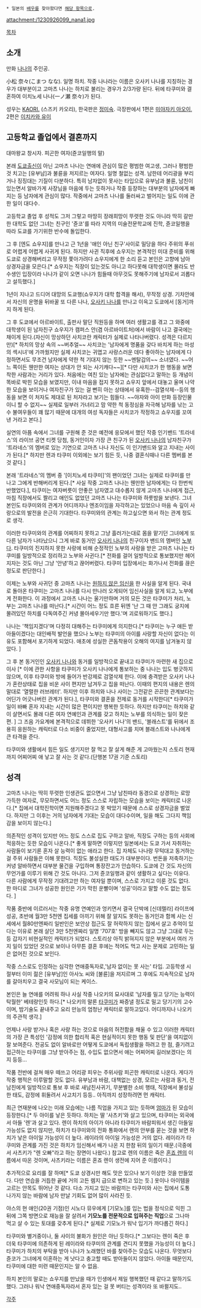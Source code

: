 * 일본의 [[배우]]를 찾아왔다면 [[코마츠 나나|해당 항목]]으로.

attachment:/1230926099_nana1.jpg

[[목차]]
== 소개 == 
만화 [[나나(만화)|나나]]의 주인공.

小松 奈々(こまつ なな). 일명 하치. 작중 나나라는 이름은 오사키 나나를 지칭하는 경우가 대부분이고 고마츠 나나는 하치로 불리는 경우가 2/3가량 된다. 뒤에 타쿠미와 결혼하여 이치노세 나나(一ノ瀬 奈々)가 된다.
 
성우는 [[KAORI.]] (스즈키 카오리), 한국판은 [[정미숙]]. 극장판에서 1편은 [[미야자키 아오이]], 2편은 [[이치카와 유이]]

== 고등학교 졸업에서 결혼까지 ==
대마왕교 창시자. 피곤한 여자(쥰코일행의 말)

본래 [[도쿄]]출신이 아닌 고마츠 나나는 연애에 관심이 많은 평범한 여고생, 그러나 평범한 것 치고는 [유부남]과 불륜을 저지르는 여자다. 일명 철없는 성격. 남한테 어리광을 부리거나 징징대는 기질이 다분하다. 특히 남자없이 못사는 타입으로 유부남과 불륜, 남친이 있는면서 알바가게 사장님을 마음에 두는 듯하거나 작중 등장하는 대부분의 남자에게 빠지는 등 남자에게 관심이 많다. 작중에서 고마츠 나나를 둘러싸고 벌어지는 일도 이에 관한 일이 대다수.

고등학교 졸업 후 성적도 그저 그렇고 마땅히 장래희망이 뚜렷한 것도 아니라 딱히 갈만한 대학도 없던 그녀는 친구인 '쥰코'를 따라 지역의 미술전문학교에 진학, 쥰코일행을 따라 도쿄를 가기위한 반수에 돌입한다. 

그 후 [엔도 쇼우지]를 만나고 근 1년을 '애인 아닌 친구'사이로 밀당을 하다 주위의 푸쉬로 어렵게 어렵게 사귀게 된다. 하지만 사귄 직후에 쇼우지는 본격적인 미대 준비를 위해 도쿄로 상경해버리고 무작정 쫓아가려다 쇼우지에게 한 소리 듣고 본인은 고향에 남아 상경자금을 모은다.[* 쇼우지는 직장이 있는것도 아니고 하다못해 대학생이면 몰라도 반수생인 입장이라 나나가 같이 오면 나나가 힘들때 아무것도 못해주기에 남자로서 괴롭다고 설득했다.]

1년이 지나고 드디어 대망의 도쿄행(쇼우지가 대학 합격을 해서), 무작정 상경. 기차안에서 자신의 운명을 뒤바꿀 또 다른 나나, [[오사키 나나]]를 만나고 이윽고 도쿄에서 [동거]까지 하게 된다. 

그 후  도쿄에서 아르바이트, 출판사 말단 직원등을 하며 여러 생활고를 겪고 그 와중에 대학생이 된 남자친구 쇼우지가 캠퍼스 안(겸 아르바이트처)에서 바람이 나고 결국에는 채이게 된다.(자신이 망상하던 사치코란 캐릭터가 실제로 나타나버렸다. 성격은 다르지만)[* 하치의 망상 속의 ~~버추얼~~ 사치코는 '남자에게 명품을 갖다 바치게 하는 마성의 섹시녀'에 가까웠지만 실제 사치코는 귀엽고 사랑스러운 데다 좋아하는 남자에게 다정하면서도 무조건 남자에게 약한 척 기대지 않는 듯한 ~~멘탈갑의~~ 소녀였다. ~~어느 쪽이든 웬만한 여자는 상대가 안 되는 사기캐다~~][* 다만 사치코가 한 행동을 보면 착한 사람과는 거리가 있다. 처음에는 여친 있는 남자에는 관심없다고 말하는 등 개념이 똑바로 박힌 모습을 보였지만, 이내 마음을 접지 못하고 쇼우지 앞에서 대놓고 울며 나약한 모습을 보이거나 여자친구가 있는 걸 뻔히 아는 상태에서 유혹한--검열삭제--등의 행동을 보면 이 처자도 제대로 된 처자라고 보기는 힘들다. ~~야자와 아이 만화 등장인물이니 할 수 없지~~ 실제로 일부러 가녀리고 맘 약한 척 동정심을 자극해 남자를 낚는 고수 불여우들이 꽤 많기 때문에 대개의 여성 독자들은 사치코가 작정하고 쇼우지를 꼬여낸 거라고 본다.]

실연의 아픔 속에서 그녀를 구원해 준 것은 예전에 응모에서 했던 작중 인기밴드 '트라네스'의 라이브 공연 티켓 당첨, 동거인이자 가장 큰 친구가 된 [[오사키 나나]]의 남자친구가 '트라네스'의 멤버로 있는 기연으로 고마츠 나나 자신도 이 인기밴드와 알고 지내는 사이가 된다.[* 하지만 렌과 타쿠미 이외에는 보기 힘든 듯, 나중 결혼식때나 다른 멤버를 본 것 같다.]

본래 '트라네스'의 멤버 중 '[이치노세 타쿠미]'의 팬이었던 그녀는 실제로 타쿠미를 만나고 그에게 반해버리게 된다.[* 사실 작중 고마츠 나나는 웬만한 남자에게는 다 한번씩 반했었다.], 타쿠미는 여자버릇이 안좋은 남자였고 대수롭지 않게 고마츠 나나에게 접근, 마침 직장에서도 짤리고 애인도 없었던 고마츠 나나는 타쿠미와 하룻밤을 보낸다. 그녀 본인도 타쿠미와의 관계가 어디까지나 엔조이임을 자각하고는 있었으나 마음 속 깊이 사랑으로의 발전을 은근히 기대한다. 타쿠미와의 관계는 하고싶으면 와서 하는 관계 정도로 생각.

이러한 타쿠미와의 관계를 어찌하지 못하고 그냥 흘러가는대로 몸을 맡기던 그녀에게 또 다른 남자가 나타났으니 그게 바로 동거인 [[오사키 나나]]의 친구이자 밴드의 멤버인 [[노부]]다. 타쿠미의 진지하지 못한 사랑에 비해 순정적인 노부의 사랑을 받은 고마츠 나나는 타쿠미를 일방적으로 정리하고 노부와 사귄다.[* 전화를 걸어 일방적으로 통보했지만 헤어지자는 것도 아닌 그냥 '안녕'하고 끊어버렸다. 타쿠미 입장에서는 화가나서 전화를 끊은 정도로 판단한다.]

이제는 노부와 사귀던 중 고마츠 나나는 [[원하지 않은 임신]]을 한 사실을 알게 된다. 국내로 돌아온 타쿠미는 고마츠 나나를 다시 만나러 오게되어 임신사실을 알게 되고, 노부에게 전화한다. 이 과정에서 고마츠 나나는 울기만하며 거의 모든 것은 타쿠미가 처리, 노부는 고마츠 나나를 떠난다.[* 시간이 어느 정도 흐른 뒤엔 '난 그 때 안 그래도 궁지에 몰려있던 하치를 다독여주긴 커녕 몰아세우기만 했다.'며 괴로워하기도 했다.] 

나나는 '책임지겠다'며 다정히 대해주는 타쿠미에게 의지한다.[* 타쿠미는 누구 애든 받아들이겠다는 대인배적 발언을 했으나 노부는 타쿠미의 아이를 사랑할 자신이 없다는 이유도 포함해서 포기하게 되었다. 애초에 성실한 콘돔착용이 오해의 여지를 남겨놓지 않았다. ]

그 후 본 동거인인 [[오사키 나나]]와 동거를 일방적으로 끝내고 타쿠미가 마련한 새 집으로 이사 [* 이에 관한 사항을 타쿠미가 오사키 나나에게 통보하는 중 나나는 입도 벙긋하지 않으며, 이후 타쿠미와 방에 들어가 반강제로 검열삭제 한다. 이에 충격받은 오사키 나나가 혼란상태로 집을 비운 사이 편지만 남겨두고 집을 떠난다. 이때의 편지의 내용은 렌의 말대로 '열렬한 러브레터'. 하지만 이후 하치와 나나 사이는 그전같은 끈끈한 관계보다는 어딘가 어긋나버린 관계가 된다.], 타쿠미와 결혼을 전제로 동거를 시작한다[* 타쿠미가 일이 바빠 혼자 지내는 시간이 많은 편이지만 행복한 듯하다. 하지만 타쿠미는 하치와 같이 살면서도 몰래 다른 여자 연예인과 관계를 갖고 하치는 노부를 의식하는 일이 잦은 편. ] 그 즈음 가요계에 본격적으로 데뷔한 '오사키 나나'의 밴드, '블래스트'를 뒤에서 조용히 응원하는 캐릭터로 다소 비중이 줄었지만, 대형사고를 치며 블래스트와 나나에게 큰 타격을 준다.

타쿠미와 생활에서 힘든 일도 생기지만 잘 먹고 잘 살게 해준 게 고마웠는지 스토리 현재까지 어찌어찌 애 낳고 잘 사는 것 같다.(단행본 17권 기준 스토리)   

== 성격 ==
고마츠 나나는 딱히 뚜렷한 인생관도 없으면서 그냥 남친따라 동경으로 상경하는 로망 가득한 여자로, 무모하면서도  어느 정도 스스로 자립하는 모습을 보이는 캐릭터로 나온다.[* 집에서 대학진학이면 지원해주겠다고 못 박았기 때문에 스스로 상경자금을 벌었다. 하지만 그 이후는 거의 남자에게 기대는 모습이 대다수이며, 일을 해도 그다지 책임감을 보이지 않는다.] 

의존적인 성격이 있지만 어느 정도 스스로 집도 구하고 알바, 직장도 구하는 등의 사회에 적응하는 듯한 모습이 나온다.[* 좋게 말하면 이렇지만 일본에서는 도쿄 가서 자취하는 사람들이 보기론 혼자 살 능력이 없는 애라고 한다. 집 자체도 나나랑 무턱대고 동거하는 걸 주위 사람들은 이해 못한다. 직장도 불성실한 태도가 대부분이다. 번돈을 저축하기는 커녕 알바하면서 대부분 물건을 구입하며 통장잔고가 안습하다. 도쿄에 간 것도 자신의 무언가를 이루기 위해 간 것도 아니다. 그저 쥰코일행과 같이 생활하고 싶다는 이유다. 다른 사람에게 무작정 기대려고만 하는 여자일 뿐이며, 스스로 가지고 이룬 것도 없다. 한 마디로 그녀가 성공한 원인은 기가 막힌 운빨이며 '성공'이라고 말할 수도 없는 정도다. ]

작품 중반에 이르러서는 작중 유명 연예인과 엉키면서 결국 단박에 [신데렐라] 라이프에 성공, 초반에 월3만 5천엔 집세를 아끼기 위해 잘 알지도 못하는 동거인과 함께 사는 신세에서 월80만엔짜리 일반인은 보안상 접근도 잘 허락하지 않는 집에서 살고 추억이 있다는 이유로 본래 살던 3만 5천엔짜리 일명 '707호' 방을 빼지도 않고 그냥 그대로 두는 등 갑자기 비현실적인 캐릭터가 되었다. 스토리상 아직 밝혀지지 않은 부분에서 여러 가지 일이 있었던 것으로 보이나 아무튼 결혼 후에는 적어도 먹고 사는 문제로 고민하는 일은 없어진 것으로 보인다.

작중 스스로도 인정하는 심각한 연애중독자로,'남자 없이는 못 사는' 타입. 
고등학생 시절부터 이미 젊은 [유부남]인 아사노 씨와 [불륜]을 저지르며 그 후에도 지속적으로 남자를 갈아치우고 결국 사모님이 되는 케이스. 

본인은 늘 연애를 어려워 하나 사실 작중 나오키의 묘사대로 '남자를 밀고 당기는 능력이 탁월한' 베테랑인듯 하다.[* 나오키의 말론 [[타쿠미]]가 짜증낼 정도로 밀고 당기기의 고수이며, 밤기술도 끝내주고 요리 만능의 엄청난 캐릭터로 말하고있다. 어디까지나 나오키의 주관적 생각.] 

언제나 사랑 받거나 혹은 사랑 하는 것으로 마음의 허전함을 채울 수 있고 이러한 캐릭터의 가장 큰 특성인 '감정에 의한 합리적 혹은 현실적이지 못한 행동 및 판단'을 여지없이 잘 보여준다. 전공도 없이 알바로만 어떻게 도쿄에서 독립생활을 하려고 한 점, 즐기려고 접근하는 타쿠미를 그냥 받아주는 점, 수입도 없으면서 애는 어찌어찌 길러보겠다는 의지 등등...

작품 전반에 걸쳐 매우 떼쓰고 어리광 피우는 주위사람 피곤한 캐릭터로 나온다. 게다가 작중 행적은 이루말할 것도 없다. 유부남과 바람, 대책없는 상경, 모르는 사람과 동거, 전남친에게 일방적으로 통보 후 바로 새남친사귀기, 무분별한 소비 행태, 직장에서 불성실한 태도, 감정에 휘둘려서 사고치기 등등.. 아직까지 성장하려면 먼 캐릭터.

최근 연재분에 나오는 미래 모습에는 나름 직업을 가지고 있는 듯하며 [[엄마]]가 된 모습이 등장한다.[* 두 아이를 낳은 듯하다. 하치는 딸 '사츠키'와 살고 있으며, 타쿠미는 외국에서 아들 '렌'과 살고 있다. 렌이 하치의 아이가 아니라 타쿠미가 바람피워서 생긴 아들일 가능성도 없지 않지만, 하치가 타쿠미와의 전화 통화에서 렌의 안부를 묻는 것을 보면 하치가 낳은 아이일 가능성이 더 높다. 레이라의 아이일 가능성은 거의 없다. 레이라가 타쿠미와 관계를 가진 것은 하치가 임신해서 배가 나온 지 한참 뒤의 일이기 때문.(극중에서 사츠키가 "렌 오빠"라고 하는 장면이 나왔다.) 참고로 렌의 이름은 죽은 [[혼죠 렌]]의 이름에서 따온 것이며, 사츠키라는 이름은 혼죠 렌이 생전에 지어 준 이름이다.]

추가적으로 요리를 잘 하며[* 도쿄 상경시만 해도 맛은 있으나 보기 이상한 것을 만들었다. 다만 연습을 거듭한 끝에 거의 고든 렘지 급으로 변하고 있는 듯.] 옷이나 아이템을 고르는 안목도 뛰어난 것 같다. 다소 가지고 있는 바람끼는 타쿠미와 사는 집에서 도통 나가지 않는 바람에 남자 만날 기회도 없어 많이 사라진 듯.

야스의 현 애인(20권 기점)인 시노다 뮤우에게 [기모노]를 입는 법을 정식으로 익힌 그 뒤에 그쪽 방면으로 재능을 잘 살려서 '''기모노를 전문적으로 입혀주는 직업'''으로 그나마 먹고 살 수 있는 토대를 갖추게 된다.[* 실제로 기모노가 워낙 입기가 까다롭긴 하다.]

타쿠미와 별거중이나, 둘 사이의 불화가 원인은 아닌 듯하다.[* 그보다는 렌이 죽은 후 더욱 타쿠미에 의존하게 된 레이라와 타쿠미의 관계를 견디지 못했을 가능성이 더 높다.] 타쿠미가 하치의 부탁을 받아 나나가 노래했던 바를 찾아주는 모습도 나온다. 무엇보다 쥰코가 그녀에게 이혼하는 게 낫다고 충고할 때도 받아들이지 않았다. 아이들 때문인지, 타쿠미에 대한 미련 때문인지는 알 수 없음.

하치 본인의 말로는 쇼우지를 만났을 때가 인생에서 제일 행복했던 때 같다고 말하기도 했다. 그러나 워낙 연애중독자라서 혼자 있는 걸 못 버티는 성격이라 또 바뀔지도..

[[각주]]
